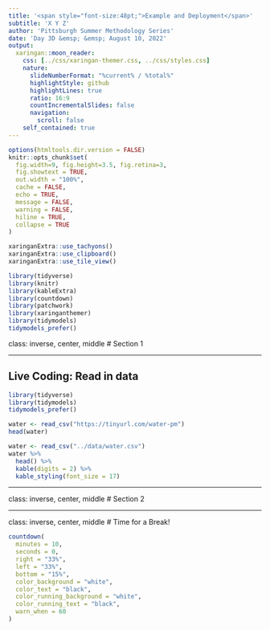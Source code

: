 ```yaml
---
title: '<span style="font-size:48pt;">Example and Deployment</span>'
subtitle: 'X Y Z'
author: 'Pittsburgh Summer Methodology Series'
date: 'Day 3D &emsp; &emsp; August 10, 2022'
output:
  xaringan::moon_reader:
    css: [../css/xaringan-themer.css, ../css/styles.css]
    nature:
      slideNumberFormat: "%current% / %total%"
      highlightStyle: github
      highlightLines: true
      ratio: 16:9
      countIncrementalSlides: false
      navigation:
        scroll: false
    self_contained: true
---
```


```r
options(htmltools.dir.version = FALSE)
knitr::opts_chunk$set(
  fig.width=9, fig.height=3.5, fig.retina=3,
  fig.showtext = TRUE,
  out.width = "100%",
  cache = FALSE,
  echo = TRUE,
  message = FALSE, 
  warning = FALSE,
  hiline = TRUE,
  collapse = TRUE
)
```

```r
xaringanExtra::use_tachyons()
xaringanExtra::use_clipboard()
xaringanExtra::use_tile_view()
```

```r
library(tidyverse)
library(knitr)
library(kableExtra)
library(countdown)
library(patchwork)
library(xaringanthemer)
library(tidymodels)
tidymodels_prefer()
```

class: inverse, center, middle
# Section 1

---

## Live Coding: Read in data

```r
library(tidyverse)
library(tidymodels)
tidymodels_prefer()

water <- read_csv("https://tinyurl.com/water-pm")
head(water)
```

```r
water <- read_csv("../data/water.csv")
water %>% 
  head() %>% 
  kable(digits = 2) %>% 
  kable_styling(font_size = 17)
```


<!-- pot_split <- initial_split(water, prop = 0.8, strata = Potability) -->

<!-- pot_train <- training(pot_split) -->
<!-- pot_test <- testing(pot_split) -->

<!-- pot_folds <- vfold_cv(pot_train, v = 10, repeats = 1, strata = Potability) -->
<!-- pot_folds -->

<!-- pot_recipe <-  -->
<!--   recipe(pot_train, Potability ~ .) %>%  -->
<!--   step_mutate(Potability = factor(Potability)) %>%  -->
<!--   step_dummy(all_nominal_predictors()) %>% -->
<!--   step_nzv(all_predictors()) %>% -->
<!--   step_corr(all_numeric_predictors()) %>% -->
<!--   step_lincomb(all_numeric_predictors()) %>%  -->
<!--   step_normalize(all_predictors()) -->

<!-- rf_model <-  -->
<!--   rand_forest(mtry = tune(), trees = tune(), min_n = tune()) %>%  -->
<!--   set_mode("classification") %>%  -->
<!--   set_engine("ranger", importance = "impurity") -->


<!-- pot_wflow <-  -->
<!--   workflow() %>%  -->
<!--   add_recipe(pot_recipe) %>%  -->
<!--   add_model(rf_model) -->

<!-- pot_param <-  -->
<!--   rf_model %>%  -->
<!--   extract_parameter_set_dials() %>%  -->
<!--   finalize(pot_folds) -->

<!-- pot_tune <-  -->
<!--   pot_wflow %>%  -->
<!--   tune_grid( -->
<!--     resamples = pot_folds, -->
<!--     grid = 10, -->
<!--     param_info = pot_param -->
<!--   ) -->

<!-- autoplot(pot_tune) -->

<!-- # Select the best parameters values -->

<!-- pot_param_final <- select_best(pot_tune, metric = "roc_auc") -->
<!-- pot_param_final -->

<!-- # Finalize the workflow with best parameter values -->

<!-- pot_wflow_final <-  -->
<!--   pot_wflow %>%  -->
<!--   finalize_workflow(pot_param_final) -->
<!-- pot_wflow_final -->

<!-- pot_fitr <-  -->
<!--   pot_wflow_final %>%  -->
<!--   fit_resamples( -->
<!--     resamples = pot_folds -->
<!--   ) -->

<!-- collect_metrics(pot_fitr) -->


<!-- pot_final <-  -->
<!--   pot_wflow_final %>%  -->
<!--   last_fit(pot_split) -->

<!-- collect_metrics(pot_final) -->

<!-- library(vip) -->
<!-- pot_final %>%  -->
<!--   extract_fit_parsnip() %>%  -->
<!--   vip() -->



---

class: inverse, center, middle
# Section 2

---
class: inverse, center, middle
# Time for a Break!
```r
countdown(
  minutes = 10, 
  seconds = 0, 
  right = "33%", 
  left = "33%",
  bottom = "15%",
  color_background = "white",
  color_text = "black",
  color_running_background = "white",
  color_running_text = "black",
  warn_when = 60
)
```
